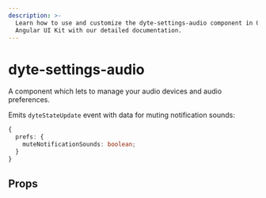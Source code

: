 ```yaml
---
description: >-
  Learn how to use and customize the dyte-settings-audio component in Ospi's
  Angular UI Kit with our detailed documentation.
---
```


# dyte-settings-audio

A component which lets to manage your audio devices and audio preferences.

Emits `dyteStateUpdate` event with data for muting notification sounds:

```ts
{
  prefs: {
    muteNotificationSounds: boolean;
  }
}
```

## Props

<PropsTable of="dyte-settings-audio" />

<head>
  <title>Angular UI Kit dyte-settings-audio</title>
</head>
